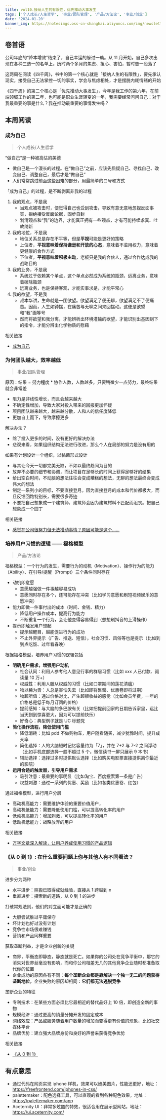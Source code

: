 ```yaml
---
title: vol10.接纳人生的有限性，优先推动大事发生
tags: ['个人成长/人生哲学', '事业/团队管理', '产品/方法论', '事业/创业']
date: '2024-01-20'
banner_img: https://notesimgs.oss-cn-shanghai.aliyuncs.com/img/newsletter-vol10.jpg
---
```


## 卷首语

公司年底的“降本增效”结束了，自己幸运的躲过一劫。从 11 月开始，自己多次出现在各种三选一的名单上，历时两个多月的焦虑、担心、害怕，暂时告一段落了

这两周在阅读《四千周》，书中的第一个核心就是「接纳人生的有限性」，要先承认现实，接受自己无法掌控一切的事实，学会与焦虑相处，才是摆脱内耗情绪的开始

《四千周》的第二个核心是「优先推动大事发生」，今年是我工作的第六年，在前端领域工作的第二年，也可能是职业生涯转变的一年，我需要经常问问自己：对于我最重要的事是什么？我在推动最重要的事情发生吗？

## 本周阅读

### 成为自己

> 个人成长/人生哲学

“做自己”是一种被高估的美德

- 做自己是一个漫长的过程。在“做自己”之前，应该先质疑自己、寻找自己、改变自己、调整自己，最后才是“做自己”
- 人们常常跳过前面这些困难的部分，用最简单的口号和方式

「成为自己」的过程，是不断剥离非我的过程

1. 我的观点，不是我
   - 当观点被攻击时，便觉得自己也受到攻击，导致有意无意地忽视反面事实，拒绝接受反面论据，固步自封
   - 划清观点和“我”的边界，才能真正拥有一些观点，才有可能持续求真、吐故纳新
2. 我的地位，不是我
   - 地位关系总是存在不平等，但是**平视**可能是更好的策略
   - 上位者，**平视意味着保持谦逊和开放的心态**，意味着不滥用权力，意味着更健康的合作方式
   - 下位者，**平视意味着积极主动**，老板只是我的合伙人，通过合作达成我的战略目的
3. 我的业务，不是我
   - 系统过于依赖某个单点，这个单点必然成为系统的瓶颈，远离业务，意味着破除瓶颈
   - 远离业务，也是保持客观，才能实事求是，才能平常心
4. 我的欲望，不是我
   - 叔本华讲，生命就是一团欲望。欲望满足了便无聊，欲望满足不了便痛苦。因而，人生如钟摆，在痛苦与无聊之间来回摆动。这便是欲望和“我”画等号
   - 然而将欲望和我分离，才能辨析出环境灌输的欲望，才能识别出基因刻下的指令，才能分辨出化学物质的慰藉

相关链接

- [成为自己](https://mp.weixin.qq.com/s/qjvks8jEZRvb_MvyzgIVyQ)

### 为何团队越大，效率越低

> 事业/团队管理

原因：结果 = 努力程度 \* 协作人数，人数越多，只要稍微少一点努力，最终结果就会非常差

- 阻力是非线性增长，而且会越来越大
- 不确定性增加，导致大家对投入带来的回报更加怀疑
- 项目团队越来越大，越来越分散，人和人的信任度降低
- 更加自上而下，导致摩擦更多

解决办法？

- 除了投入更多的时间，没有更好的解决办法
- 悲观来看，如果组织结构无法进行改进，那么个人在局部的努力是没有用的

如果有计划设计一个组织，以黏菌形式设计

- 与其让今天一切都完美无缺，不如以最终趋同为目的
- 放弃不必要的细节和协调，而让项目在足够长的时间上获得足够好的结果
- 给出空白时间，不动脑的想法往往会变成糟糕的想法，无聊的想法最终会变成伟大的想法
- 制定一系列小的目标，不要直接登月。因为直接登月的成本和代价都极大，而且反馈回路特别长，需要很多奇迹
- 不要把自己想象成一个建筑师，建筑师会因为建筑材料不匹配而沮丧。把自己想象成一个园丁

相关链接

- [感觉在公司很努力但无法推动事情？原因可能是这个……](https://mp.weixin.qq.com/s/LdmyY66FTisN-7y56n3jWA)

### 培养用户习惯的逻辑 —— 福格模型

> 产品/方法论

福格模型：一个行为的发生，需要行为的动机（Motivation）、操作行为的能力（Ability）、在引导/提醒（Prompt）三个条件同时存在

- 动机即意愿
  - 意愿越强做一件事越容易成功
  - 意愿同时存在多个，还可能存在冲突（比如学习意愿和刷短视频娱乐的意愿冲突）
- 能力即做一件事付出的成本（时间、金钱、精力）
  - 降低用户操作成本，提高行为能力
  - 不断重复一个行为，会让他变得容易得到（想想刷抖音的上滑操作）
- 提示即触发用户想起
  - 提示越醒目，越能促进行为的成功
  - 不止外界提示（广告、推送、短信），社会习惯、风俗等也是提示（比如到到点吃饭、过年看春晚）

根据福格模型，培养用户习惯的逻辑包括

- **明确用户需求，增强用户动机**
  - 社会认同：利用人参考他人意见行事的群居习惯（比如 xxx 人已付款、阅读量 10 万+）
  - 权威性：利用人服从权威的习惯（比如口罩期间的莲花清瘟）
  - 物以稀为贵：人总是害怕失去（比如即将售罄、优惠卷即将过期）
  - 物超所值：通过价格对比，产生超额收益的感觉（比如会员年费，一年的价格总是低于每月订阅的价格）
  - 提前感知：与大脑的多巴胺有关（比如把提前回家的日期告诉家里，远比当天到到惊喜更大，因为可以提前快乐）
  - 好奇心：典型例子就是 UC 标题党
- **简化操作流程，降低使用门槛**
  - 降低消耗：比如 pdd 不做购物车，用户随看随买，减少犹豫时间，提升成交率
  - 简化选择：人的大脑短时记忆容量约为「7」，并在 7+2 与 7-2 之间浮动（比如手机底部选择一般不超过 5 个，微信读书一屏只展示 9 本书）
  - 辅助选择：选择过多时提供默认选择（比如购买电影票直接提供离你最近的影院）
- **运用合适的触发器，引导用户需求**
  - 吸引注意：最重要的事明显（比如淘宝、百度搜索第一条是广告）
  - 权益刺激：通过一系列的优惠、奖励（比如各类优惠卷、红包）

通过福格模型，进行用户分层

- 高动机高能力：需要维护体验的重要价值用户，
- 高动机低能力：需要降低使用门槛，可以提高转化率的用户
- 低动机高能力：增加刺激，可以提高转化率的用户
- 低动机低能力：战略放弃的用户

相关链接

- [万字文章深入解读，让用户养成使用习惯的产品逻辑](https://www.zcool.com.cn/work/ZNjczMDA1NzY=.html?)

### 《从 0 到 1》: 在什么重要问题上你与其他人有不同看法？

> 事业/创业

进步分为两种

- 水平进步：照搬已取得成就经验，直接从 1 跨越到 n
- 垂直进步：探索新的道路，从 0 到 1 的进步

打破常规法则，他们的对立面可能才是正确的

- 大胆尝试胜过平庸保守
- 坏计划也好过没有计划
- 竞争性市场很难赚钱
- 营销和产品同样重要

获取垄断利益，才是企业创新的关键

- 商界，平衡态即静态，静态就是死亡。如果你的公司处在竞争平衡中，那它的消失对世界丝毫没有影响，而和你公司相差无几的其他竞争企业随时都准备取代你的位置
- 企业成功的原因各有不同：**每个垄断企业都是靠解决一个独一无二的问题获得垄断地位**。企业失败的原因却相同：**它们都无法逃脱竞争**

垄断企业的特征

- 专利技术：在某些方面必须比它最相近的替代品好上 10 倍，即创造全新的事物
- 规模经济：通过更高的销量分摊开发的固定成本
- 网络效应：产品或服务随着用户数量的增加而变得更有价值的现象，比如社交媒体平台
- 品牌优势：建立强大品牌身份和良好的声誉来获得竞争优势

相关链接

- [《从 0 到 1》 ](https://book.douban.com/subject/26297606/)

## 有点意思

- 通过代码在网页实现 iphone 样机，效果可以媲美图片，性能还更好，地址： https://freefrontend.com/iphones-in-css/
- palettemaker：配色选择工具，可以直观的看到各种配色效果，地址： https://palettemaker.com/app
- Aceternity UI：非常多炫酷的特效，很适合用在展示型网站，地址： https://ui.aceternity.com/

